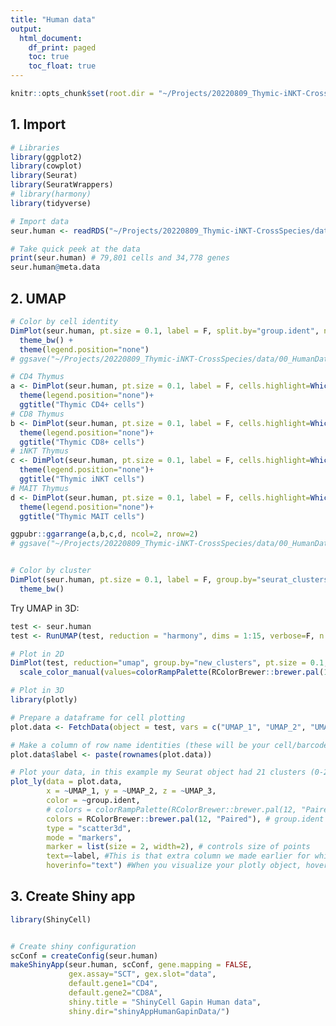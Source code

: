 ```yaml
---
title: "Human data"
output:
  html_document:
    df_print: paged
    toc: true
    toc_float: true
---
```


```r
knitr::opts_chunk$set(root.dir = "~/Projects/20220809_Thymic-iNKT-CrossSpecies/scripts/human-thymus/")
```


## 1. Import

```r
# Libraries
library(ggplot2)
library(cowplot)
library(Seurat)
library(SeuratWrappers)
# library(harmony)
library(tidyverse)
```

```r
# Import data
seur.human <- readRDS("~/Projects/20220809_Thymic-iNKT-CrossSpecies/data/raw_data/human_data/filtered_seurat_Harmony_07-22-22.RDS")

# Take quick peek at the data
print(seur.human) # 79,801 cells and 34,778 genes
seur.human@meta.data
```



## 2. UMAP

```r
# Color by cell identity
DimPlot(seur.human, pt.size = 0.1, label = F, split.by="group.ident", ncol=3) +
  theme_bw() +
  theme(legend.position="none")
# ggsave("~/Projects/20220809_Thymic-iNKT-CrossSpecies/data/00_HumanData/umap_all_cells.jpeg", width=8, height=10)

# CD4 Thymus
a <- DimPlot(seur.human, pt.size = 0.1, label = F, cells.highlight=WhichCells(seur.human, idents="CD4_Thymus"), cols.highlight="#e41a1c", cols="#d9d9d9", sizes.highlight = 0.1)+
  theme(legend.position="none")+
  ggtitle("Thymic CD4+ cells")
# CD8 Thymus
b <- DimPlot(seur.human, pt.size = 0.1, label = F, cells.highlight=WhichCells(seur.human, idents="CD8_Thymus"), cols.highlight="#377eb8", cols="#d9d9d9", sizes.highlight = 0.1)+
  theme(legend.position="none")+
  ggtitle("Thymic CD8+ cells")
# iNKT Thymus
c <- DimPlot(seur.human, pt.size = 0.1, label = F, cells.highlight=WhichCells(seur.human, idents="NKT_Thymus"), cols.highlight="#4daf4a", cols="#d9d9d9", sizes.highlight = 0.1)+
  theme(legend.position="none")+
  ggtitle("Thymic iNKT cells")
# MAIT Thymus
d <- DimPlot(seur.human, pt.size = 0.1, label = F, cells.highlight=WhichCells(seur.human, idents="MAIT_Thymus"), cols.highlight="#984ea3", cols="#d9d9d9", sizes.highlight = 0.1)+
  theme(legend.position="none")+
  ggtitle("Thymic MAIT cells")

ggpubr::ggarrange(a,b,c,d, ncol=2, nrow=2)
# ggsave("~/Projects/20220809_Thymic-iNKT-CrossSpecies/data/00_HumanData/umap_all_SPthymocytes.jpeg", width=10, height=9)


# Color by cluster
DimPlot(seur.human, pt.size = 0.1, label = F, group.by="seurat_clusters") +
  theme_bw()
```

Try UMAP in 3D:

```r
test <- seur.human
test <- RunUMAP(test, reduction = "harmony", dims = 1:15, verbose=F, n.components=3L)

# Plot in 2D
DimPlot(test, reduction="umap", group.by="new_clusters", pt.size = 0.1, label = T) +
  scale_color_manual(values=colorRampPalette(RColorBrewer::brewer.pal(12, "Paired"))(18))

# Plot in 3D
library(plotly)

# Prepare a dataframe for cell plotting
plot.data <- FetchData(object = test, vars = c("UMAP_1", "UMAP_2", "UMAP_3", "new_clusters", "group.ident"))

# Make a column of row name identities (these will be your cell/barcode names)
plot.data$label <- paste(rownames(plot.data))

# Plot your data, in this example my Seurat object had 21 clusters (0-20)
plot_ly(data = plot.data, 
        x = ~UMAP_1, y = ~UMAP_2, z = ~UMAP_3, 
        color = ~group.ident, 
        # colors = colorRampPalette(RColorBrewer::brewer.pal(12, "Paired"))(18), # new_clusters
        colors = RColorBrewer::brewer.pal(12, "Paired"), # group.ident
        type = "scatter3d", 
        mode = "markers", 
        marker = list(size = 2, width=2), # controls size of points
        text=~label, #This is that extra column we made earlier for which we will use for cell ID
        hoverinfo="text") #When you visualize your plotly object, hovering your mouse pointer over a point shows cell names
```



## 3. Create Shiny app

```r
library(ShinyCell)


# Create shiny configuration
scConf = createConfig(seur.human)
makeShinyApp(seur.human, scConf, gene.mapping = FALSE,
             gex.assay="SCT", gex.slot="data",
             default.gene1="CD4",
             default.gene2="CD8A",
             shiny.title = "ShinyCell Gapin Human data",
             shiny.dir="shinyAppHumanGapinData/") 
```

